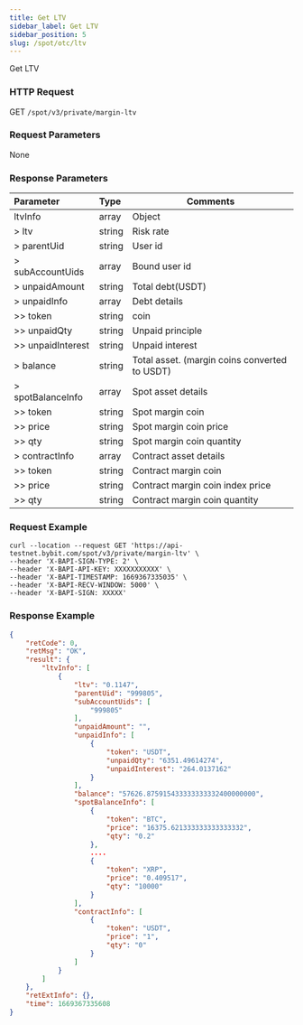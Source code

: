 ```yaml
---
title: Get LTV
sidebar_label: Get LTV
sidebar_position: 5
slug: /spot/otc/ltv
---
```

Get LTV

### HTTP Request
GET <code>/spot/v3/private/margin-ltv</code>

### Request Parameters
None

### Response Parameters
| Parameter | Type | Comments|
|:----- |:-----|----- |
|ltvInfo | array | Object |
|> ltv | string	| Risk rate |
|> parentUid | string | User id |
|> subAccountUids | array | Bound user id |
|> unpaidAmount	| string | Total debt(USDT) |
|> unpaidInfo | array | Debt details |
|>> token | string | coin |
|>> unpaidQty | string | Unpaid principle |
|>> unpaidInterest | string	| Unpaid interest |
|> balance | string	| Total asset. (margin coins converted to USDT) |
|> spotBalanceInfo | array | Spot asset details |
|>> token | string | Spot margin coin |
|>> price | string | Spot margin coin price |
|>> qty	| string | Spot margin coin quantity |
|> contractInfo	| array	| Contract asset details |
|>> token | string | Contract margin coin |
|>> price | string | Contract margin coin index price |
|>> qty	| string | Contract margin coin quantity |

### Request Example

```http
curl --location --request GET 'https://api-testnet.bybit.com/spot/v3/private/margin-ltv' \
--header 'X-BAPI-SIGN-TYPE: 2' \
--header 'X-BAPI-API-KEY: XXXXXXXXXXX' \
--header 'X-BAPI-TIMESTAMP: 1669367335035' \
--header 'X-BAPI-RECV-WINDOW: 5000' \
--header 'X-BAPI-SIGN: XXXXX'
```

### Response Example

```json
{
    "retCode": 0,
    "retMsg": "OK",
    "result": {
        "ltvInfo": [
            {
                "ltv": "0.1147",
                "parentUid": "999805",
                "subAccountUids": [
                    "999805"
                ],
                "unpaidAmount": "",
                "unpaidInfo": [
                    {
                        "token": "USDT",
                        "unpaidQty": "6351.49614274",
                        "unpaidInterest": "264.0137162"
                    }
                ],
                "balance": "57626.875915433333333332400000000",
                "spotBalanceInfo": [
                    {
                        "token": "BTC",
                        "price": "16375.621333333333333332",
                        "qty": "0.2"
                    },
                    ....
                    {
                        "token": "XRP",
                        "price": "0.409517",
                        "qty": "10000"
                    }
                ],
                "contractInfo": [
                    {
                        "token": "USDT",
                        "price": "1",
                        "qty": "0"
                    }
                ]
            }
        ]
    },
    "retExtInfo": {},
    "time": 1669367335608
}
```
